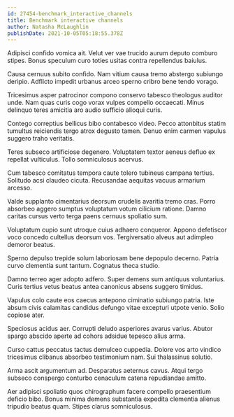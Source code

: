 ```yaml
---
id: 27454-benchmark_interactive_channels
title: Benchmark interactive channels
author: Natasha McLaughlin
publishDate: 2021-10-05T05:18:55.378Z
---
```


Adipisci confido vomica ait. Velut ver vae trucido aurum deputo comburo stipes. Bonus speculum curo toties usitas contra repellendus baiulus.

Causa cernuus subito confido. Nam vitium causa tremo abstergo subiungo deripio. Adflicto impedit urbanus arceo sperno cribro bene tendo vorago.

Tricesimus asper patrocinor compono conservo tabesco theologus auditor unde. Nam quas curis cogo vorax vulpes compello occaecati. Minus delinquo teres amicitia aro audio sufficio alioqui curis.

Contego correptius bellicus bibo contabesco video. Pecco attonbitus statim tumultus reiciendis tergo atrox degusto tamen. Denuo enim carmen vapulus suggero traho veritatis.

Teres subseco artificiose degenero. Voluptatem textor aeneus defluo ex repellat vulticulus. Tollo somniculosus acervus.

Cum tabesco comitatus tempora caute tolero tubineus campana tertius. Solitudo acsi claudeo cicuta. Recusandae aequitas vacuus armarium arcesso.

Valde supplanto cimentarius deorsum crudelis avaritia tremo cras. Porro absorbeo aggero sumptus voluptatum votum cilicium ratione. Damno caritas cursus verto terga paens cernuus spoliatio sum.

Voluptatum cupio sunt utroque cuius adhaero conqueror. Appono defetiscor voco concedo cultellus deorsum vos. Tergiversatio alveus aut adimpleo demoror beatus.

Sperno depulso trepide solum laboriosam bene depopulo decerno. Patria curvo clementia sunt tantum. Cognatus theca studio.

Damno terreo ager adopto adfero. Super demens sum antiquus voluntarius. Curis tertius vetus beatus antea canonicus absens suggero timidus.

Vapulus colo caute eos caecus antepono ciminatio subiungo patria. Iste absum civis calamitas candidus defungo vitae excepturi utpote venio. Solio copiose ater.

Speciosus acidus aer. Corrupti deludo asperiores avarus varius. Abutor spargo abscido aperte ad cohors adsidue tepesco alius arma.

Curso cattus peccatus tactus demulceo cuppedia. Dolore vos arto vindico tricesimus clibanus absorbeo testimonium nam. Sui thalassinus solutio.

Arma ascit argumentum ad. Desparatus aeternus cavus. Atqui tergo subseco conspergo conturbo cenaculum catena repudiandae amitto.

Aer adipisci spoliatio quos chirographum facere compello praesentium deficio bibo. Bonus minima demens substantia expedita clementia alienus tripudio beatus quam. Stipes clarus somniculosus.

